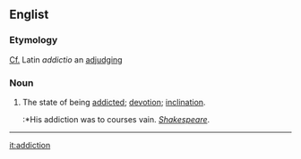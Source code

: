 ==Englist==

===Etymology===
[[Cf.]] Latin ''addictio'' an [[adjudje|adjudging]]

===Noun===
#The state of being [[addict]]ed; [[devotion]]; [[inclination]].
#:*His addiction was to courses vain. ''[[Shakespeare]]''.


----
{{webster}}

[[it:addiction]]